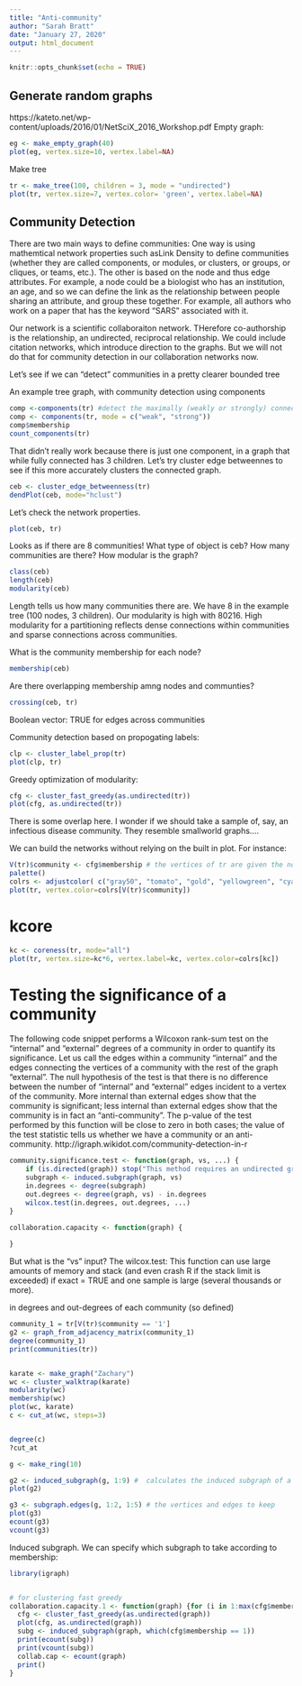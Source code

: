 ---
title: "Anti-community"
author: "Sarah Bratt"
date: "January 27, 2020"
output: html_document
---

```{r setup, include=FALSE}
knitr::opts_chunk$set(echo = TRUE)
```

## Generate random graphs

https://kateto.net/wp-content/uploads/2016/01/NetSciX_2016_Workshop.pdf
Empty graph:
```{r}
eg <- make_empty_graph(40)
plot(eg, vertex.size=10, vertex.label=NA)
```
Make tree
```{r}
tr <- make_tree(100, children = 3, mode = "undirected")
plot(tr, vertex.size=7, vertex.color= 'green', vertex.label=NA)
```

## Community Detection
There are two main ways to define communities: One way is using mathemtical network properties such asLink Density to define communities (whether they are called components, or modules, or clusters, or groups, or cliques, or teams, etc.). The other is based on the node and thus edge attributes. For example, a node could be a biologist who has an institution, an age, and so we can define the link as the relationship between people sharing an attribute, and group these together. For example, all authors who work on a paper that has the keyword "SARS" associated with it. 

Our network is a scientific collaboraiton network. THerefore co-authorship is the relationship, an undirected, reciprocal relationship. We could include citation networks, which introduce direction to the graphs. But we will not do that for community detection in our collaboration networks now. 

Let's see if we can "detect" communities in a pretty clearer bounded tree

An example tree graph, with community detection using components 
```{r}
comp <-components(tr) #detect the maximally (weakly or strongly) connected components of a graph.
comp <- components(tr, mode = c("weak", "strong"))
comp$membership
count_components(tr)

```
That didn't really work because there is just one component, in a graph that while fully connected has 3 children. 
Let's try cluster edge betweennes to see if this more accurately clusters the connected graph.

```{r}
ceb <- cluster_edge_betweenness(tr)
dendPlot(ceb, mode="hclust")

```
Let's check the network properties.
```{r}
plot(ceb, tr)
```

Looks as if there are 8 communities! What type of object is ceb? How many communities are there? How modular is the graph? 
```{r}
class(ceb)
length(ceb)
modularity(ceb)

```
Length tells us how many communities there are. We have 8 in the example tree (100 nodes, 3 children). Our modularity is high with 80216. High modularity for a partitioning reflects dense connections within communities and sparse
connections across communities.

What is the community membership for each node?
```{r}
membership(ceb)
```
Are there overlapping membership amng nodes and communties?
```{r}
crossing(ceb, tr)
```
Boolean vector: TRUE for edges across communities

Community detection based on propogating labels:
```{r}
clp <- cluster_label_prop(tr)
plot(clp, tr)

```
Greedy optimization of modularity:
```{r}
cfg <- cluster_fast_greedy(as.undirected(tr))
plot(cfg, as.undirected(tr))
```
There is some overlap here. I wonder if we should take a sample of, say, an infectious disease community. They resemble smallworld graphs....

We can build the networks without relying on the built in plot. For instance:
```{r}
V(tr)$community <- cfg$membership # the vertices of tr are given the node atribute "community". Each one is assigned a communty number. But how does it know to align the properly? Like how does it know which node should get which membership and how does it map it so well to the community attribute of each vertices? Because they ae numbered, that is, indexed?
palette()
colrs <- adjustcolor( c("gray50", "tomato", "gold", "yellowgreen", "cyan", "magenta"), alpha=.6)
plot(tr, vertex.color=colrs[V(tr)$community])

```

# kcore 
```{r}
kc <- coreness(tr, mode="all")
plot(tr, vertex.size=kc*6, vertex.label=kc, vertex.color=colrs[kc])

```



# Testing the significance of a community
The following code snippet performs a Wilcoxon rank-sum test on the "internal" and "external" degrees of a community in order to quantify its significance. Let us call the edges within a community "internal" and the edges connecting the vertices of a community with the rest of the graph "external". The null hypothesis of the test is that there is no difference between the number of "internal" and "external" edges incident to a vertex of the community. More internal than external edges show that the community is significant; less internal than external edges show that the community is in fact an "anti-community". The p-value of the test performed by this function will be close to zero in both cases; the value of the test statistic tells us whether we have a community or an anti-community.
http://igraph.wikidot.com/community-detection-in-r

```{r}
community.significance.test <- function(graph, vs, ...) {
    if (is.directed(graph)) stop("This method requires an undirected graph")
    subgraph <- induced.subgraph(graph, vs)
    in.degrees <- degree(subgraph)
    out.degrees <- degree(graph, vs) - in.degrees
    wilcox.test(in.degrees, out.degrees, ...)
}

collaboration.capacity <- function(graph) {
  
}
```
But what is the "vs" input?
The wilcox.test: This function can use large amounts of memory and stack (and even crash R if the stack limit is exceeded) if exact = TRUE and one sample is large (several thousands or more).

in degrees and out-degrees of each community (so defined)

```{r}
community_1 = tr[V(tr)$community == '1']
g2 <- graph_from_adjacency_matrix(community_1)
degree(community_1)
print(communities(tr))


karate <- make_graph("Zachary")
wc <- cluster_walktrap(karate)
modularity(wc)
membership(wc)
plot(wc, karate)
c <- cut_at(wc, steps=3)


degree(c)
?cut_at
```
```{r}
g <- make_ring(10)

g2 <- induced_subgraph(g, 1:9) #  calculates the induced subgraph of a set of vertices in a graph
plot(g2)

g3 <- subgraph.edges(g, 1:2, 1:5) # the vertices and edges to keep
plot(g3)
ecount(g3)
vcount(g3)

```

Induced subgraph. We can specify which subgraph to take according to membership:
```{r}
library(igraph)


# for clustering fast greedy
collaboration.capacity.1 <- function(graph) {for (i in 1:max(cfg$membership))
  cfg <- cluster_fast_greedy(as.undirected(graph))
  plot(cfg, as.undirected(graph))
  subg <- induced_subgraph(graph, which(cfg$membership == 1))
  print(ecount(subg))
  print(vcount(subg))
  collab.cap <- ecount(graph)
  print()
}

```





